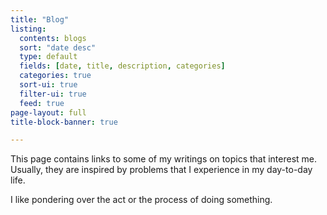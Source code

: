 ```yaml
---
title: "Blog"
listing:
  contents: blogs
  sort: "date desc"
  type: default
  fields: [date, title, description, categories]
  categories: true
  sort-ui: true
  filter-ui: true
  feed: true
page-layout: full
title-block-banner: true

---
```


This page contains links to some of my writings on topics that
interest me. Usually, they are inspired by problems that I experience
in my day-to-day life.

I like pondering over the act or the process of doing something.
